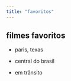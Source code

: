 ```yaml
---
title: "favoritos"
---
```


## filmes favoritos

-   paris, texas

-   central do brasil

-   em trânsito
